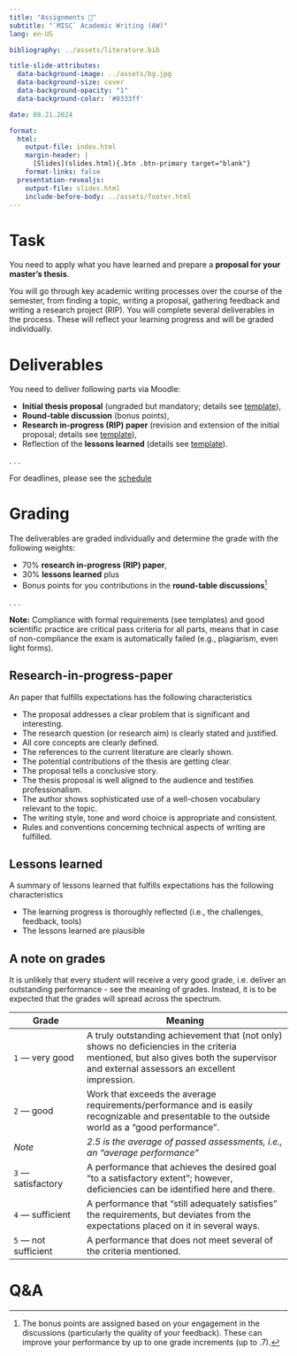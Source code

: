 ```yaml
---
title: "Assignments 📑"  
subtitle: "`MISC` Academic Writing (AW)"
lang: en-US

bibliography: ../assets/literature.bib

title-slide-attributes:
  data-background-image: ../assets/bg.jpg
  data-background-size: cover
  data-background-opacity: "1"
  data-background-color: '#0333ff'

date: 08.21.2024

format: 
  html:
    output-file: index.html
    margin-header: | 
      [Slides](slides.html){.btn .btn-primary target="blank"}
    format-links: false          
  presentation-revealjs:
    output-file: slides.html 
    include-before-body: ../assets/footer.html  
---
```



# Task

:::medium
You need to apply what you have learned and prepare a __proposal for your master's thesis__.
:::

You will go through key academic writing processes over the course of the semester, from finding a topic, writing a proposal, gathering feedback and writing a research project (RIP). You will complete several deliverables in the process. These will reflect your learning progress and will be graded individually.

# Deliverables

You need to deliver following parts via Moodle:

:::{.incremental}
- __Initial thesis proposal__ (ungraded but mandatory; details see [template](assets/AW_Proposal_Template.docx)),
- __Round-table discussion__ (bonus points),
- __Research in-progress (RIP) paper__ (revision and extension of the initial proposal; details see [template](assets/AW_RIP-Paper_Template.docx)),
- Reflection of the __lessons learned__ (details see [template](assets/AW_Lessons-Learned_Template.docx)).
:::

. . .

For deadlines, please see the [schedule](../admin/#schedule)

# Grading

The deliverables are graded individually and determine the grade with the following weights:

:::{.incremental}
- 70% __research in-progress (RIP) paper__,
- 30% __lessons learned__ plus
- Bonus points for you contributions in the __round-table discussions__[^bonus]
:::

. . .

__Note:__ Compliance with formal requirements (see templates) and good scientific practice are critical pass criteria for all parts, means that in case of non-compliance the exam is automatically failed (e.g., plagiarism, even light forms).

[^bonus]: The bonus points are assigned based on your engagement in the discussions (particularly the quality of your feedback). These can improve your performance by up to one grade increments (up to .7).

## Research-in-progress-paper {.scrollable}

An paper that fulfills expectations has the following characteristics

::: incremental
- The proposal addresses a clear problem that is significant and interesting.
- The research question (or research aim) is clearly stated and justified.
- All core concepts are clearly defined.
- The references to the current literature are clearly shown.
- The potential contributions of the thesis are getting clear.
- The proposal tells a conclusive story.
- The thesis proposal is well aligned to the audience and testifies professionalism.
- The author shows sophisticated use of a well-chosen vocabulary relevant to the topic.
- The writing style, tone and word choice is appropriate and consistent.
- Rules and conventions concerning technical aspects of writing are fulfilled.
:::

## Lessons learned {.scrollable}

A summary of lessons learned that fulfills expectations has the following characteristics

::: incremental
- The learning progress is thoroughly reflected (i.e., the challenges, feedback, tools)
- The lessons learned are plausible
:::

## A note on grades

:::notes
It is unlikely that every student will receive a very good grade, i.e. deliver an outstanding performance - see the meaning of grades.  Instead, it is to be expected that the grades will spread across the spectrum. 
:::

| Grade                    | Meaning
| ------------------------ | -------------------------------------------------------------------- |
| `1` — very   good            | [A   truly outstanding achievement that (not only) shows no deficiencies in the criteria mentioned, but also gives both the supervisor and external assessors an excellent   impression.]{.fragment} |
| `2` — good                   | [Work   that exceeds the average requirements/performance and is easily recognizable   and presentable to the outside world as a “good performance”.]{.fragment}                                              |
| *Note*                   | *2.5   is the average of passed assessments, i.e., an “average   performance”*                                                                                             |
| `3` — satisfactory           | [A   performance that achieves the desired goal "to a satisfactory   extent";       however, deficiencies can be identified here and there. ]{.fragment}                                                      |
| `4` — sufficient             | [A   performance that “still adequately satisfies” the requirements,       but deviates from the expectations placed on it in several ways.  ]{.fragment}                                                     |
| `5` — not   sufficient      | [A   performance that does not meet several of the criteria mentioned.]{.fragment}     

# Q&A {.html-hidden .unlisted .vertical-center  background-color="#0333ff" background-image="../assets/bg.jpg"}
